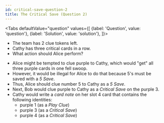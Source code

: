 ```yaml
---
id: critical-save-question-2
title: The Critical Save (Question 2)
---
```



<BeginnersGuideProgress id="critical-save-question-2" />

<!-- lint disable no-undefined-references -->

<Tabs
  defaultValue="question"
  values={[
    {label: 'Question', value: 'question'},
    {label: 'Solution', value: 'solution'},
  ]}>
<TabItem value="question">

- The team has 2 clue tokens left.
- Cathy has three critical cards in a row.
- What action should Alice perform?

</TabItem>
<TabItem value="solution">

- Alice might be tempted to clue purple to Cathy, which would "get" all three purple cards in one fell swoop.
- However, it would be illegal for Alice to do that because 5's must be saved with a _5 Save_.
- Thus, Alice should clue number 5 to Cathy as a _5 Save_.
- Next, Bob would clue purple to Cathy as a _Critical Save_ on the purple 3.
- Cathy would write a _card note_ on her slot 4 card that contains the following identities:
  - purple 1 (as a _Play Clue_)
  - purple 3 (as a _Critical Save_)
  - purple 4 (as a _Critical Save_)

</TabItem>
</Tabs>

<CriticalSaveQuestion2 />

